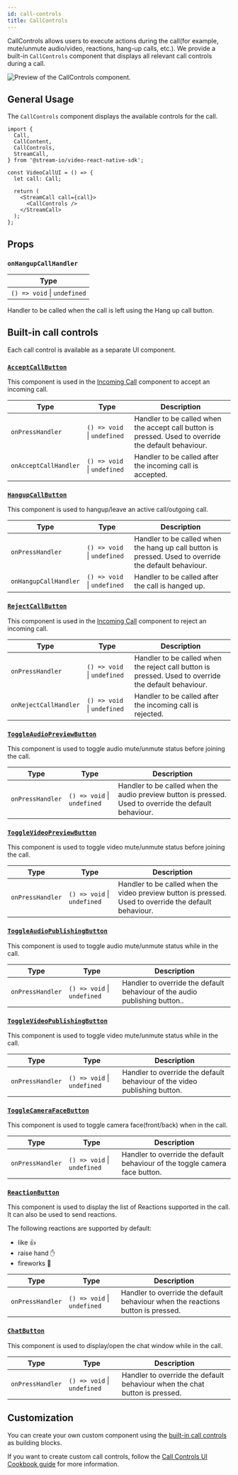 ```yaml
---
id: call-controls
title: CallControls
---
```


CallControls allows users to execute actions during the call(for example, mute/unmute audio/video, reactions, hang-up calls, etc.).
We provide a built-in `CallControls` component that displays all relevant call controls during a call.

![Preview of the CallControls component.](../../assets/04-ui-components/call/call-controls/call-controls.png)

## General Usage

The `CallControls` component displays the available controls for the call.

```tsx {13}
import {
  Call,
  CallContent,
  CallControls,
  StreamCall,
} from '@stream-io/video-react-native-sdk';

const VideoCallUI = () => {
  let call: Call;

  return (
    <StreamCall call={call}>
      <CallControls />
    </StreamCall>
  );
};
```

## Props

### `onHangupCallHandler`

| Type                        |
| --------------------------- |
| `() => void` \| `undefined` |

Handler to be called when the call is left using the Hang up call button.

## Built-in call controls

Each call control is available as a separate UI component.

### [`AcceptCallButton`](https://github.com/GetStream/stream-video-js/blob/main/packages/react-native-sdk/src/components/Call/CallControls/AcceptCallButton.tsx)

This component is used in the [Incoming Call](../incoming-call) component to accept an incoming call.

| Type                  | Type                        | Description                                                                                          |
| --------------------- | --------------------------- | ---------------------------------------------------------------------------------------------------- |
| `onPressHandler`      | `() => void` \| `undefined` | Handler to be called when the accept call button is pressed. Used to override the default behaviour. |
| `onAcceptCallHandler` | `() => void` \| `undefined` | Handler to be called after the incoming call is accepted.                                            |

### [`HangupCallButton`](https://github.com/GetStream/stream-video-js/blob/main/packages/react-native-sdk/src/components/Call/CallControls/HangupCallButton.tsx)

This component is used to hangup/leave an active call/outgoing call.

| Type                  | Type                        | Description                                                                                           |
| --------------------- | --------------------------- | ----------------------------------------------------------------------------------------------------- |
| `onPressHandler`      | `() => void` \| `undefined` | Handler to be called when the hang up call button is pressed. Used to override the default behaviour. |
| `onHangupCallHandler` | `() => void` \| `undefined` | Handler to be called after the call is hanged up.                                                     |

### [`RejectCallButton`](https://github.com/GetStream/stream-video-js/blob/main/packages/react-native-sdk/src/components/Call/CallControls/RejectCallButton.tsx)

This component is used in the [Incoming Call](../incoming-call) component to reject an incoming call.

| Type                  | Type                        | Description                                                                                          |
| --------------------- | --------------------------- | ---------------------------------------------------------------------------------------------------- |
| `onPressHandler`      | `() => void` \| `undefined` | Handler to be called when the reject call button is pressed. Used to override the default behaviour. |
| `onRejectCallHandler` | `() => void` \| `undefined` | Handler to be called after the incoming call is rejected.                                            |

### [`ToggleAudioPreviewButton`](https://github.com/GetStream/stream-video-js/blob/main/packages/react-native-sdk/src/components/Call/CallControls/ToggleAudioPreviewButton.tsx)

This component is used to toggle audio mute/unmute status before joining the call.

| Type             | Type                        | Description                                                                                            |
| ---------------- | --------------------------- | ------------------------------------------------------------------------------------------------------ |
| `onPressHandler` | `() => void` \| `undefined` | Handler to be called when the audio preview button is pressed. Used to override the default behaviour. |

### [`ToggleVideoPreviewButton`](https://github.com/GetStream/stream-video-js/blob/main/packages/react-native-sdk/src/components/Call/CallControls/ToggleVideoPreviewButton.tsx)

This component is used to toggle video mute/unmute status before joining the call.

| Type             | Type                        | Description                                                                                            |
| ---------------- | --------------------------- | ------------------------------------------------------------------------------------------------------ |
| `onPressHandler` | `() => void` \| `undefined` | Handler to be called when the video preview button is pressed. Used to override the default behaviour. |

### [`ToggleAudioPublishingButton`](https://github.com/GetStream/stream-video-js/blob/main/packages/react-native-sdk/src/components/Call/CallControls/ToggleAudioPublishingButton.tsx)

This component is used to toggle audio mute/unmute status while in the call.

| Type             | Type                        | Description                                                                |
| ---------------- | --------------------------- | -------------------------------------------------------------------------- |
| `onPressHandler` | `() => void` \| `undefined` | Handler to override the default behaviour of the audio publishing button.. |

### [`ToggleVideoPublishingButton`](https://github.com/GetStream/stream-video-js/blob/main/packages/react-native-sdk/src/components/Call/CallControls/ToggleVideoPublishingButton.tsx)

This component is used to toggle video mute/unmute status while in the call.

| Type             | Type                        | Description                                                               |
| ---------------- | --------------------------- | ------------------------------------------------------------------------- |
| `onPressHandler` | `() => void` \| `undefined` | Handler to override the default behaviour of the video publishing button. |

### [`ToggleCameraFaceButton`](https://github.com/GetStream/stream-video-js/blob/main/packages/react-native-sdk/src/components/Call/CallControls/ToggleCameraFaceButton.tsx)

This component is used to toggle camera face(front/back) when in the call.

| Type             | Type                        | Description                                                                 |
| ---------------- | --------------------------- | --------------------------------------------------------------------------- |
| `onPressHandler` | `() => void` \| `undefined` | Handler to override the default behaviour of the toggle camera face button. |

### [`ReactionButton`](https://github.com/GetStream/stream-video-js/blob/main/packages/react-native-sdk/src/components/Call/CallControls/ReactionButton.tsx)

This component is used to display the list of Reactions supported in the call. It can also be used to send reactions.

The following reactions are supported by default:

- like 👍
- raise hand ✋
- fireworks 🎉

| Type             | Type                        | Description                                                                     |
| ---------------- | --------------------------- | ------------------------------------------------------------------------------- |
| `onPressHandler` | `() => void` \| `undefined` | Handler to override the default behaviour when the reactions button is pressed. |

### [`ChatButton`](https://github.com/GetStream/stream-video-js/blob/main/packages/react-native-sdk/src/components/Call/CallControls/ChatButton.tsx)

This component is used to display/open the chat window while in the call.

| Type             | Type                        | Description                                                                |
| ---------------- | --------------------------- | -------------------------------------------------------------------------- |
| `onPressHandler` | `() => void` \| `undefined` | Handler to override the default behaviour when the chat button is pressed. |

## Customization

You can create your own custom component using the [built-in call controls](#built-in-call-controls) as building blocks.

If you want to create custom call controls, follow the [Call Controls UI Cookbook guide](../../../ui-cookbook/replacing-call-controls/) for more information.
